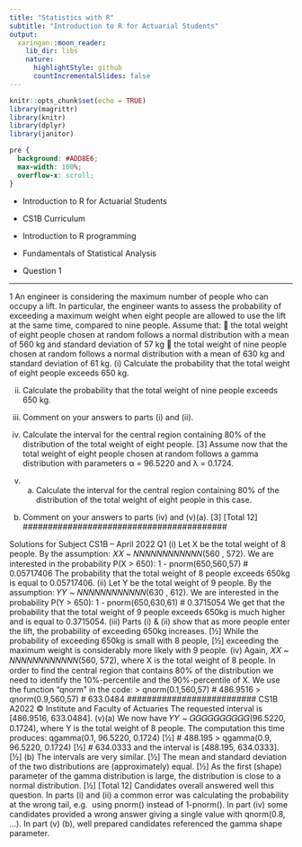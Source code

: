 ```yaml
---
title: "Statistics with R"
subtitle: "Introduction to R for Actuarial Students"
output:
  xaringan::moon_reader:
    lib_dir: libs
    nature:
      highlightStyle: github
      countIncrementalSlides: false
---
```


```r
knitr::opts_chunk$set(echo = TRUE)
library(magrittr)
library(knitr)
library(dplyr)
library(janitor)


```

```css
pre {
  background: #ADD8E6;
  max-width: 100%;
  overflow-x: scroll;
}
```

* Introduction to R for Actuarial Students

* CS1B Curriculum

* Introduction to R programming
* Fundamentals of Statistical Analysis

* Question 1

---

1 An engineer is considering the maximum number of people who can occupy a lift. In 
particular, the engineer wants to assess the probability of exceeding a maximum 
weight when eight people are allowed to use the lift at the same time, compared to 
nine people. 
Assume that: 
 the total weight of eight people chosen at random follows a normal distribution 
with a mean of 560 kg and standard deviation of 57 kg 
 the total weight of nine people chosen at random follows a normal distribution 
with a mean of 630 kg and standard deviation of 61 kg. 
(i) Calculate the probability that the total weight of eight people exceeds 650 kg.
  
(ii) Calculate the probability that the total weight of nine people exceeds 650 kg.
  
(iii) Comment on your answers to parts (i) and (ii).  
(iv) Calculate the interval for the central region containing 80% of the distribution 
of the total weight of eight people. [3] 
Assume now that the total weight of eight people chosen at random follows a gamma 
distribution with parameters α = 96.5220 and λ = 0.1724. 
(v) (a) Calculate the interval for the central region containing 80% of the 
distribution of the total weight of eight people in this case. 
(b) Comment on your answers to parts (iv) and (v)(a). 
 [3] 
[Total 12] 
#########################################

Solutions for Subject CS1B – April 2022
Q1
(i) 
Let X be the total weight of 8 people. By the assumption: 𝑋𝑋 ~ 𝑁𝑁𝑁𝑁𝑁𝑁𝑁𝑁𝑁𝑁𝑁𝑁(560 , 572). We are 
interested in the probability P(X > 650):
1 - pnorm(650,560,57) 
# 0.05717406
The probability that the total weight of 8 people exceeds 650kg is equal to 0.05717406. 
(ii)
Let Y be the total weight of 9 people. By the assumption: 𝑌𝑌 ~ 𝑁𝑁𝑁𝑁𝑁𝑁𝑁𝑁𝑁𝑁𝑁𝑁(630 , 612). We are 
interested in the probability P(Y > 650):
1 - pnorm(650,630,61) 
# 0.3715054
We get that the probability that the total weight of 9 people exceeds 650kg is much higher 
and is equal to 0.3715054. 
(iii)
Parts (i) & (ii) show that as more people enter the lift, the probability of exceeding 
650kg increases. [½]
While the probability of exceeding 650kg is small with 8 people, [½]
exceeding the maximum weight is considerably more likely with 9 people. 
(iv)
Again, 𝑋𝑋 ~ 𝑁𝑁𝑁𝑁𝑁𝑁𝑁𝑁𝑁𝑁𝑁𝑁(560, 572), where X is the total weight of 8 people. 
In order to find the central region that contains 80% of the distribution we need to identify the 
10%-percentile and the 90%-percentile of X.
We use the function “qnorm" in the code:
> qnorm(0.1,560,57) 
# 486.9516
> qnorm(0.9,560,57) 
# 633.0484
##########################
CS1B A2022 © Institute and Faculty of Actuaries
The requested interval is [486.9516, 633.0484]. 
(v)(a) 
We now have 𝑌𝑌 ~ 𝐺𝐺𝐺𝐺𝐺𝐺𝐺𝐺𝐺𝐺(96.5220, 0.1724), where Y is the total weight of 8 people. The 
computation this time produces:
qgamma(0.1, 96.5220, 0.1724) [½]
# 488.195
> qgamma(0.9, 96.5220, 0.1724) [½]
# 634.0333
and the interval is [488.195, 634.0333]. [½]
(b)
The intervals are very similar. [½]
The mean and standard deviation of the two distributions are (approximately) equal. [½]
As the first (shape) parameter of the gamma distribution is large, the distribution is close 
to a normal distribution. [½]
[Total 12]
Candidates overall answered well this question. 
In parts (i) and (ii) a common error was calculating the probability at the wrong tail, e.g. 
using pnorm() instead of 1-pnorm().
In part (iv) some candidates provided a wrong answer giving a single value with 
qnorm(0.8, …). 
In part (v) (b), well prepared candidates referenced the gamma shape parameter.
